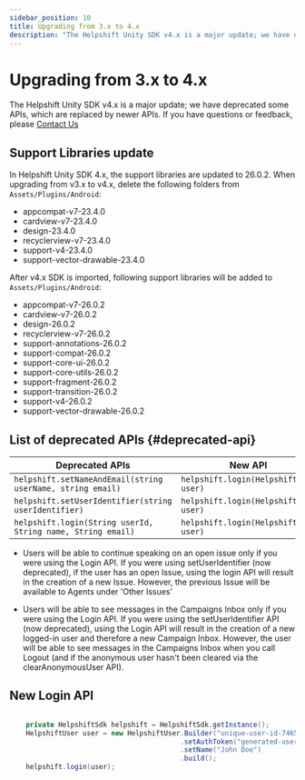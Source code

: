 ```yaml
---
sidebar_position: 10
title: Upgrading from 3.x to 4.x
description: "The Helpshift Unity SDK v4.x is a major update; we have deprecated some APIs, which are replaced by newer APIs.If you have questions or feedback, please Contact Us"
---
```




# Upgrading from 3.x to 4.x

<Intro>

The Helpshift Unity SDK v4.x is a major update; we have deprecated some APIs, which are replaced by newer APIs.
If you have questions or feedback, please <a href="https://support.helpshift.com/kb/contact/" target="_blank">Contact Us</a>


</Intro>


## Support Libraries update

In Helpshift Unity SDK 4.x, the support libraries are updated to 26.0.2. When upgrading from v3.x to v4.x, delete the following folders from `Assets/Plugins/Android`:

* appcompat-v7-23.4.0
* cardview-v7-23.4.0
* design-23.4.0
* recyclerview-v7-23.4.0
* support-v4-23.4.0
* support-vector-drawable-23.4.0

After v4.x SDK is imported, following support libraries will be added to `Assets/Plugins/Android`:

* appcompat-v7-26.0.2
* cardview-v7-26.0.2
* design-26.0.2
* recyclerview-v7-26.0.2
* support-annotations-26.0.2
* support-compat-26.0.2
* support-core-ui-26.0.2
* support-core-utils-26.0.2
* support-fragment-26.0.2
* support-transition-26.0.2
* support-v4-26.0.2
* support-vector-drawable-26.0.2

## List of deprecated APIs {#deprecated-api}

| Deprecated APIs | New API |
|---------|---------|
| `helpshift.setNameAndEmail(string userName, string email)` | `helpshift.login(HelpshiftUser user)` | 
| `helpshift.setUserIdentifier(string userIdentifier)` | `helpshift.login(HelpshiftUser user)` | 
| `helpshift.login(String userId, String name, String email)` | `helpshift.login(HelpshiftUser user)` | 


<Admonition type="info" title="Note">

* Users will be able to continue speaking on an open issue only if you were using the Login API. If you were using setUserIdentifier (now deprecated), if the user has an open Issue, using the login API will result in the creation of a new Issue. However, the previous Issue will be available to Agents under 'Other Issues'

* Users will be able to see messages in the Campaigns Inbox only if you were using the Login API. If you were using the setUserIdentifier API (now deprecated), using the Login API will result in the creation of a new logged-in user and therefore a new Campaign Inbox. However, the user will be able to see messages in the Campaigns Inbox when you call Logout (and if the anonymous user hasn't been cleared via the clearAnonymousUser API).

</Admonition>


## New Login API


```csharp

    private HelpshiftSdk helpshift = HelpshiftSdk.getInstance();
    HelpshiftUser user = new HelpshiftUser.Builder("unique-user-id-746501", "john.doe@app.com")
                                          .setAuthToken("generated-user-authentication-token")
                                          .setName("John Doe")
                                          .build();
    helpshift.login(user);
```

